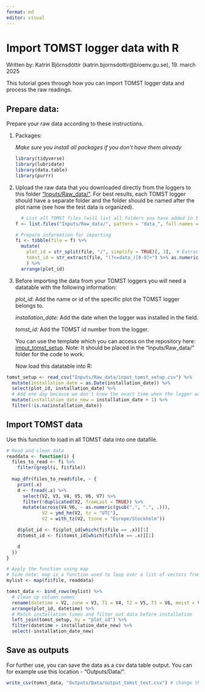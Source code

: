 ```yaml
---
format: md
editor: visual
---
```


# Import TOMST logger data with R

Written by: Katrín Björnsdóttir (katrin.bjornsdottir\@bioenv.gu.se), 19. march 2025

This tutorial goes through how you can import TOMST logger data and process the raw readings.

## Prepare data:

Prepare your raw data according to these instructions.

1.  Packages:

    *Make sure you install all packages if you don't have them already*

    ```r
    library(tidyverse)
    library(lubridate)
    library(data.table)
    library(purrr)
    ```

2.  Upload the raw data that you downloaded directly from the loggers to this folder ["Inputs/Raw_data/"](https://github.com/EDGE-Lab-GU/EDGE_TOMST_processing/tree/main/Inputs/Raw_data). For best results, each TOMST logger should have a separate folder and the folder should be named after the plot name (see how the test data is organized).

    ```r
      # List all TOMST files (will list all folders you have added in this folder)
    f <- list.files("Inputs/Raw_data/", pattern = "data_", full.names = TRUE, recursive = TRUE)

    # Prepare information for importing
    fi <- tibble(file = f) %>%
      mutate(
        plot_id = str_split(file, "/", simplify = TRUE)[, 3],  # Extract 3rd folder from the path which should be the plot_id
        tomst_id = str_extract(file, "(?<=data_)[0-9]+") %>% as.numeric() # Extracts the TOMST_id from the data file name path
        ) %>%
      arrange(plot_id)
    ```

3.  Before importing the data from your TOMST loggers you will need a datatable with the following information:

    *plot_id:* Add the name or id of the specific plot the TOMST logger belongs to.

    *installation_date:* Add the date when the logger was installed in the field.

    *tomst_id:* Add the TOMST id number from the logger.

    You can use the template which you can access on the repository here: [imput_tomst_setup](https://github.com/EDGE-Lab-GU/EDGE_TOMST_processing/blob/main/Inputs/Raw_data/input_tomst_setup.csv). Note: It should be placed in the "Inputs/Raw_data/" folder for the code to work.

    Now load this datatable into R:

```r
tomst_setup <- read_csv("Inputs/Raw_data/input_tomst_setup.csv") %>% 
  mutate(installation_date = as.Date(installation_date)) %>%
  select(plot_id, installation_date) %>%
  # Add one day because we don't know the exact time when the logger was set up. Easier to ignore the installation date completely.
  mutate(installation_date_new = installation_date + 1) %>%
  filter(!is.na(installation_date))
```

## Import TOMST data

Use this function to load in all TOMST data into one datafile.

```r
# Read and clean data
readdata <- function(i) {
  files_to_read <- fi %>% 
    filter(grepl(i, fi$file))
  
  map_dfr(files_to_read$file, ~ {
    print(.x)
    d <- fread(.x) %>%
      select(V2, V3, V4, V5, V6, V7) %>%
      filter(!duplicated(V2, fromLast = TRUE)) %>%
      mutate(across(V4:V6, ~ as.numeric(gsub(",", ".", .))),
             V2 = ymd_hm(V2, tz = "UTC"),
             V2 = with_tz(V2, tzone = "Europe/Stockholm"))

    d$plot_id <- fi$plot_id[which(fi$file == .x)][1]
    d$tomst_id <- fi$tomst_id[which(fi$file == .x)][1]

    d
  })
}

# Apply the function using map
# Side note: map is a function used to loop over a list of vectors from the 'purrr' package
mylist <- map(fi$file, readdata)

tomst_data <- bind_rows(mylist) %>% 
  # Clean up column names
  rename(datetime = V2, zone = V3, T1 = V4, T2 = V5, T3 = V6, moist = V7) %>%
  arrange(plot_id, datetime) %>% 
  # Match installation times and filter out data before installation
  left_join(tomst_setup, by = "plot_id") %>% 
  filter(datetime > installation_date_new) %>%
  select(-installation_date_new)

```

## Save as outputs

For further use, you can save the data as a csv data table output. You can for example use this location - "Outputs/Data/".

```r
write_csv(tomst_data, "Outputs/Data/output_tomst_test.csv") # change the output name to fit your data
```
